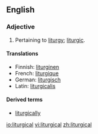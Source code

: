 ==English==
===Adjective===
{{infl|en|adjective}}

# Pertaining to [[liturgy]]; [[liturgic]].

====Translations====
*Finnish: [[liturginen]]
*French: [[liturgique]]
*German: [[liturgisch]]
*Latin: [[liturgicalis]]

====Derived terms====
* [[liturgically]]

[[io:liturgical]]
[[vi:liturgical]]
[[zh:liturgical]]
